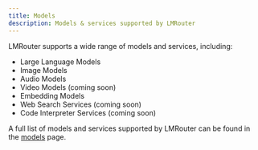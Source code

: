 ```yaml
---
title: Models
description: Models & services supported by LMRouter
---
```


LMRouter supports a wide range of models and services, including:

* Large Language Models
* Image Models
* Audio Models
* Video Models (coming soon)
* Embedding Models
* Web Search Services (coming soon)
* Code Interpreter Services (coming soon)

A full list of models and services supported by LMRouter can be found in the [models](https://lmrouter.com/models) page.
